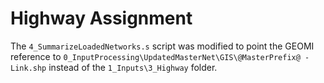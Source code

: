 
# Highway Assignment

The `4_SummarizeLoadedNetworks.s` script was modified to point the GEOMI reference to `0_InputProcessing\UpdatedMasterNet\GIS\@MasterPrefix@ - Link.shp` instead of the `1_Inputs\3_Highway` folder.
